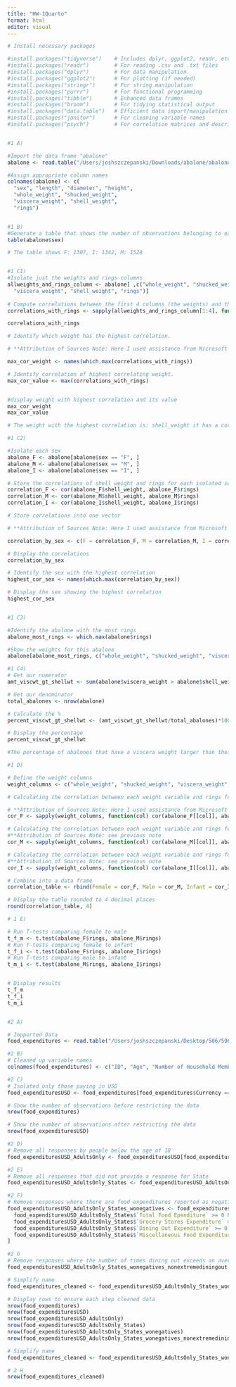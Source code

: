 ```yaml
---
title: "HW-1Quarto"
format: html
editor: visual
---
```



```r
# Install necessary packages

#install.packages("tidyverse")    # Includes dplyr, ggplot2, readr, etc.
#install.packages("readr")        # For reading .csv and .txt files
#install.packages("dplyr")        # For data manipulation
#install.packages("ggplot2")      # For plotting (if needed)
#install.packages("stringr")      # For string manipulation
#install.packages("purrr")        # For functional programming
#install.packages("tibble")       # Enhanced data frames
#install.packages("broom")        # For tidying statistical output
#install.packages("data.table")   # Efficient data import/manipulation
#install.packages("janitor")      # For cleaning variable names
#install.packages("psych")        # For correlation matrices and descriptives


#1 A)

#Import the data frame "abalone"
abalone <- read.table("/Users/joshszczepanski/Downloads/abalone/abalone.data", sep = ",", header = FALSE)

#Assign appropriate column names
colnames(abalone) <- c(
  "sex", "length", "diameter", "height",
  "whole_weight", "shucked_weight",
  "viscera_weight", "shell_weight",
  "rings")


#1 B)
#Generate a table that shows the number of observations belonging to each sex
table(abalone$sex)

# The table shows F: 1307, I: 1342, M: 1528


#1 C1)
#Isolate just the weights and rings columns
allweights_and_rings_column <- abalone[ ,c("whole_weight", "shucked_weight",
  "viscera_weight", "shell_weight", "rings")]
                      
# Compute correlations between the first 4 columns (the weights) and the 'rings' column using sapply
correlations_with_rings <- sapply(allweights_and_rings_column[1:4], function(x) cor(x, allweights_and_rings_column$rings))

correlations_with_rings

# Identify which weight has the highest correlation.  

# **Attribution of Sources Note: Here I used assistance from Microsoft Copilot to help figure out that I need to use the "names" function. Initially, I wrote which.max(correlations_with_rings) and that just returned me the column number '4'

max_cor_weight <- names(which.max(correlations_with_rings))

# Identify correlation of highest correlating weight.
max_cor_value <- max(correlations_with_rings)


#display weight with highest correlation and its value
max_cor_weight
max_cor_value

# The weight with the highest correlation is: shell_weight it has a correlation of 0.6276 

#1 C2)

#Isolate each sex 
abalone_F <- abalone[abalone$sex == "F", ]
abalone_M <- abalone[abalone$sex == "M", ]
abalone_I <- abalone[abalone$sex == "I", ]

# Store the correlations of shell weight and rings for each isolated sex
correlation_F <- cor(abalone_F$shell_weight, abalone_F$rings)
correlation_M <- cor(abalone_M$shell_weight, abalone_M$rings)
correlation_I <- cor(abalone_I$shell_weight, abalone_I$rings)

# Store correlations into one vector

# **Attribution of Sources Note: Here I used assistance from Microsoft Copilot to help me figure out that I needed to set each correlation equal to the original sex names and couldn't just write c(correlation_F, correlation_M, correlation_I)

correlation_by_sex <- c(F = correlation_F, M = correlation_M, I = correlation_I)

# Display the correlations
correlation_by_sex

# Identify the sex with the highest correlation
highest_cor_sex <- names(which.max(correlation_by_sex))

# Display the sex showing the highest correlation
highest_cor_sex


#1 C3)

#Identify the abalone with the most rings
abalone_most_rings <- which.max(abalone$rings)

#Show the weights for this abalone
abalone[abalone_most_rings, c("whole_weight", "shucked_weight", "viscera_weight", "shell_weight")]

#1 C4)
# Get our numerator
amt_viscwt_gt_shellwt <- sum(abalone$viscera_weight > abalone$shell_weight)

# Get our denominator
total_abalones <- nrow(abalone)

# Calculate the %
percent_viscwt_gt_shellwt <- (amt_viscwt_gt_shellwt/total_abalones)*100

# Display the percentage
percent_viscwt_gt_shellwt

#The percentage of abalones that have a viscera weight larger than their shell weight is 6.5%

#1 D)

# Define the weight columns
weight_columns <- c("whole_weight", "shucked_weight", "viscera_weight", "shell_weight")

# Calculating the correlation between each weight variable and rings for female abalones

# **Attribution of Sources Note: Here I used assistance from Microsoft Copilot to help me clean up my syntax. I was originally missing "function(col)" and the double brackets around col
cor_F <- sapply(weight_columns, function(col) cor(abalone_F[[col]], abalone_F$rings))

# Calculating the correlation between each weight variable and rings for male abalones
#**Attribution of Sources Note: see previous note
cor_M <- sapply(weight_columns, function(col) cor(abalone_M[[col]], abalone_M$rings))

# Calculating the correlation between each weight variable and rings for infant abalones
#**Attribution of Sources Note: see previous note
cor_I <- sapply(weight_columns, function(col) cor(abalone_I[[col]], abalone_I$rings))

# Combine into a data frame
correlation_table <- rbind(Female = cor_F, Male = cor_M, Infant = cor_I)

# Display the table rounded to 4 decimal places
round(correlation_table, 4)

# 1 E)

# Run T-tests comparing female to male
t_f_m <- t.test(abalone_F$rings, abalone_M$rings)
# Run T-tests comparing female to infant
t_f_i <- t.test(abalone_F$rings, abalone_I$rings)
# Run T-tests comparing male to infant
t_m_i <- t.test(abalone_M$rings, abalone_I$rings)


# Display results
t_f_m
t_f_i
t_m_i


#2 A)

# Impported Data
food_expenditures <- read.table("/Users/joshszczepanski/Desktop/506/506-HW1/food_expenditure.csv", sep = ",", header = TRUE)

#2 B)
# Cleaned up variable names
colnames(food_expenditures) <- c("ID", "Age", "Number of Household Members", "State", "Currency", "Total Food Ependiture", "Grocery Stores Expenditure", "Dining Out Expenditure", "Miscellaneous Food Expenditure", "Amount of times Dined Out", "Is alcohol included in your expenditures?", "Food Assistance Prograns Used") 

#2 C)
# Isolated only those paying in USD
food_expendituresUSD <- food_expenditures[food_expenditures$Currency == "USD", ]

# Show the number of observations before restricting the data
nrow(food_expenditures)

# Show the number of observations after restricting the data
nrow(food_expendituresUSD)

#2 D)
# Remove all responses by people below the age of 18
food_expendituresUSD_AdultsOnly <- food_expendituresUSD[food_expendituresUSD$Age >= 18, ]

#2 E)
# Remove all responses that did not provide a response for State
food_expendituresUSD_AdultsOnly_States <- food_expendituresUSD_AdultsOnly[food_expendituresUSD_AdultsOnly$State != '', ]

#2 F)
# Remove responses where there are food expenditures reported as negative values
food_expendituresUSD_AdultsOnly_States_wonegatives <- food_expendituresUSD_AdultsOnly_States[
  food_expendituresUSD_AdultsOnly_States$`Total Food Ependiture` >= 0 &
  food_expendituresUSD_AdultsOnly_States$`Grocery Stores Expenditure` >= 0 &
  food_expendituresUSD_AdultsOnly_States$`Dining Out Expenditure` >= 0 &
  food_expendituresUSD_AdultsOnly_States$`Miscellaneous Food Expenditure` >= 0, 
]

#2 G
# Remove responses where the number of times dining out exceeds an average of 2x per day
food_expendituresUSD_AdultsOnly_States_wonegatives_nonextremediningout <- food_expendituresUSD_AdultsOnly_States_wonegatives[food_expendituresUSD_AdultsOnly_States_wonegatives$`Amount of times Dined Out`, ]

# Simplify name
food_expenditures_cleaned <- food_expendituresUSD_AdultsOnly_States_wonegatives_nonextremediningout

# Display rows to ensure each step cleaned data
nrow(food_expenditures)
nrow(food_expendituresUSD)
nrow(food_expendituresUSD_AdultsOnly)
nrow(food_expendituresUSD_AdultsOnly_States)
nrow(food_expendituresUSD_AdultsOnly_States_wonegatives)
nrow(food_expendituresUSD_AdultsOnly_States_wonegatives_nonextremediningout)

# Simplify name
food_expenditures_cleaned <- food_expendituresUSD_AdultsOnly_States_wonegatives_nonextremediningout

# 2 H
nrow(food_expenditures_cleaned)
```

